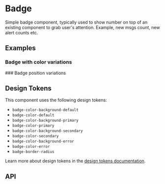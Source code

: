 
<Meta title="Docs/Components/Elements/Badge" />

# Badge
Simple badge component, typically used to show number on top of an existing component to grab user's attention. Example, new msgs count,
new alert counts etc.

## Examples
### Badge with color variations
<Canvas sourceState="shown" of={BadgeStories.Colors} />
### Badge position variations
<Canvas of={BadgeStories.Positions} />

## Design Tokens
This component uses the following design tokens:

- `badge-color-background-default`
- `badge-color-default`
- `badge-color-background-primary`
- `badge-color-primary`
- `badge-color-background-secondary`
- `badge-color-secondary`
- `badge-color-background-error`
- `badge-color-error`
- `badge-border-radius`

Learn more about design tokens in the [design tokens documentation](?path=/story/docs-design-tokens-getting-started--page).

## API

[//]: # (<ArgsTable of={Badge} />)
